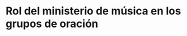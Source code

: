 Rol del ministerio de música en los grupos de oración
=====================================================